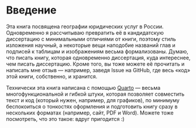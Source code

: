 # Введение {.unnumbered}

Эта книга посвящена географии юридических услуг в России. Одновременно я рассчитываю превратить её в кандидатскую диссертацию с минимальными отличиями от книги, поэтому стиль изложения научный, а некоторые вещи наподобие названий глав и подписей к таблицам и изображениям весьма формализованы. Думаю, что писать книгу, которая одновременно диссертация, куда интереснее, чем писать диссертацию. Кроме того, вы тоже можете её прочитать и написать мне отзыв — например, заведя Issue на GitHub, где весь «код» этой книги, собственно, и хранится. 

Технически эта книга написана с помощью [Quarto](https://quarto.org/docs/books) — весьма многофункциональной и гибкой штуки, которая позволяет совместить текст и код (который нужен, например, для графиков), по минимуму беспокоиться о тонкостях оформления и подготовить книгу сразу в нескольких форматах (например, сайт, PDF и Word). Можете тоже посмотреть, что это такое: вдруг пригодится :)


